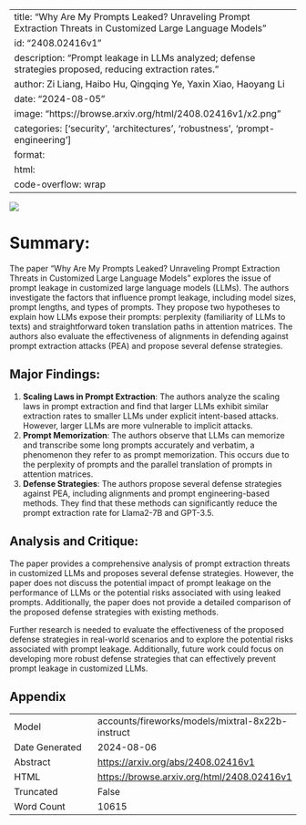 
---
title: "Why Are My Prompts Leaked? Unraveling Prompt Extraction Threats in Customized Large Language Models"
id: "2408.02416v1"
description: "Prompt leakage in LLMs analyzed; defense strategies proposed, reducing extraction rates."
author: Zi Liang, Haibo Hu, Qingqing Ye, Yaxin Xiao, Haoyang Li
date: "2024-08-05"
image: "https://browse.arxiv.org/html/2408.02416v1/x2.png"
categories: ['security', 'architectures', 'robustness', 'prompt-engineering']
format:
  html:
    code-overflow: wrap
---

![](https://browse.arxiv.org/html/2408.02416v1/x2.png)

# Summary:

The paper "Why Are My Prompts Leaked? Unraveling Prompt Extraction Threats in Customized Large Language Models" explores the issue of prompt leakage in customized large language models (LLMs). The authors investigate the factors that influence prompt leakage, including model sizes, prompt lengths, and types of prompts. They propose two hypotheses to explain how LLMs expose their prompts: perplexity (familiarity of LLMs to texts) and straightforward token translation paths in attention matrices. The authors also evaluate the effectiveness of alignments in defending against prompt extraction attacks (PEA) and propose several defense strategies.

## Major Findings:

1. **Scaling Laws in Prompt Extraction**: The authors analyze the scaling laws in prompt extraction and find that larger LLMs exhibit similar extraction rates to smaller LLMs under explicit intent-based attacks. However, larger LLMs are more vulnerable to implicit attacks.
2. **Prompt Memorization**: The authors observe that LLMs can memorize and transcribe some long prompts accurately and verbatim, a phenomenon they refer to as prompt memorization. This occurs due to the perplexity of prompts and the parallel translation of prompts in attention matrices.
3. **Defense Strategies**: The authors propose several defense strategies against PEA, including alignments and prompt engineering-based methods. They find that these methods can significantly reduce the prompt extraction rate for Llama2-7B and GPT-3.5.

## Analysis and Critique:

The paper provides a comprehensive analysis of prompt extraction threats in customized LLMs and proposes several defense strategies. However, the paper does not discuss the potential impact of prompt leakage on the performance of LLMs or the potential risks associated with using leaked prompts. Additionally, the paper does not provide a detailed comparison of the proposed defense strategies with existing methods.

Further research is needed to evaluate the effectiveness of the proposed defense strategies in real-world scenarios and to explore the potential risks associated with prompt leakage. Additionally, future work could focus on developing more robust defense strategies that can effectively prevent prompt leakage in customized LLMs.

## Appendix

|          |          |
|----------|----------|
| Model     | accounts/fireworks/models/mixtral-8x22b-instruct       |
| Date Generated     | 2024-08-06       |
| Abstract | [https://arxiv.org/abs/2408.02416v1](https://arxiv.org/abs/2408.02416v1)        |
| HTML     | [https://browse.arxiv.org/html/2408.02416v1](https://browse.arxiv.org/html/2408.02416v1)       |
| Truncated       | False       |
| Word Count       | 10615       |